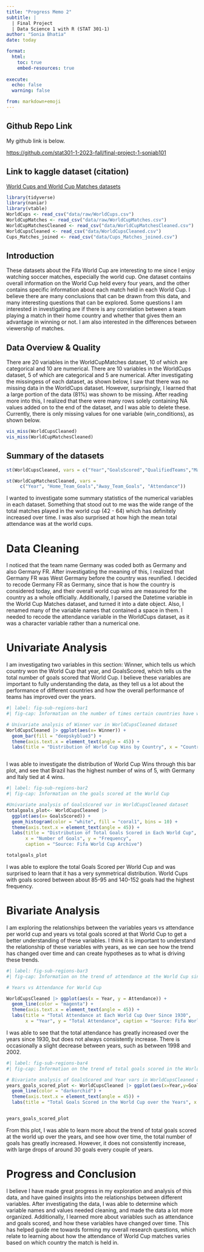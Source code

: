 ```yaml
---
title: "Progress Memo 2"
subtitle: |
  | Final Project 
  | Data Science 1 with R (STAT 301-1)
author: "Sonia Bhatia"
date: today

format:
  html:
    toc: true
    embed-resources: true
    
execute:
  echo: false
  warning: false

from: markdown+emoji 
---
```




::: {.callout-tip icon=false}

## Github Repo Link

My github link is below.

[https://github.com/stat301-1-2023-fall/final-project-1-soniab101](https://github.com/stat301-1-2023-fall/final-project-1-soniab101)

:::

::: {.callout-tip icon=false}

## Link to kaggle dataset (citation)

[World Cups and World Cup Matches datasets](https://www.kaggle.com/datasets/abecklas/fifa-world-cup?select=WorldCups.csv)

:::


```r
library(tidyverse)
library(naniar)
library(vtable)
WorldCups <- read_csv("data/raw/WorldCups.csv")
WorldCupMatches <- read_csv("data/raw/WorldCupMatches.csv")
WorldCupMatchesCleaned <- read_csv("data/WorldCupMatchesCleaned.csv")
WorldCupsCleaned <- read_csv("data/WorldCupsCleaned.csv")
Cups_Matches_joined <- read_csv("data/Cups_Matches_joined.csv")

```

## Introduction
These datasets about the Fifa World Cup are interesting to me since I enjoy watching soccer matches, especially the world cup. One dataset contains overall information on the World Cup held every four years, and the other contains specific information about each match held in each World Cup. I believe there are many conclusions that can be drawn from this data, and many interesting questions that can be explored. Some questions I am interested in investigating are if there is any correlation between a team playing a match in their home country and whether that gives them an advantage in winning or not. I am also interested in the differences between viewership of matches.

## Data Overview & Quality
There are 20 variables in the WorldCupMatches dataset, 10 of which are categorical and 10 are numerical. There are 10 variables in the WorldCups dataset, 5 of which are categorical and 5 are numerical. After investigating the missingess of each dataset, as shown below, I saw that there was no missing data in the WorldCups dataset. However, surprisingly, I learned that a large portion of the data (81%) was shown to be missing. After reading more into this, I realized that there were many rows solely containing NA values added on to the end of the dataset, and I was able to delete these. Currently, there is only missing values for one variable (win_conditions), as shown below.

```r
vis_miss(WorldCupsCleaned)
vis_miss(WorldCupMatchesCleaned)
```


## Summary of the datasets
```r
st(WorldCupsCleaned, vars = c("Year","GoalsScored","QualifiedTeams","MatchesPlayed","Attendance"))

st(WorldCupMatchesCleaned, vars = 
     c("Year", "Home_Team_Goals","Away_Team_Goals", "Attendance"))
```
I wanted to investigate some summary statistics of the numerical variables in each dataset. Something that stood out to me was the wide range of the total matches played in the world cup (42 - 64) which has definitely increased over time. I was also surprised at how high the mean total attendance was at the world cups.

# Data Cleaning
I noticed that the team name Germany was coded both as Germany and also Germany FR. After investigating the meaning of this, I realized that Germany FR was West Germany before the country was reunified. I decided to recode Germany FR as Germany, since that is how the country is considered today, and their overall world cup wins are measured for the country as a whole officially. Additionally, I parsed the Datetime variable in the World Cup Matches dataset, and turned it into a date object. Also, I renamed many of the variable names that contained a space in them. I needed to recode the attendance variable in the WorldCups dataset, as it was a character variable rather than a numerical one. 




# Univariate Analysis
I am investigating two variables in this section: Winner, which tells us which country won the World Cup that year, and GoalsScored, which tells us the total number of goals scored that World Cup. I believe these variables are important to fully understanding the data, as they tell us a lot about the performance of different countries and how the overall performance of teams has improved over the years. 



```r
#| label: fig-sub-regions-bar1
#| fig-cap: Information on the number of times certain countries have won the world cup

# Univariate analysis of Winner var in WorldCupsCleaned dataset
WorldCupsCleaned |> ggplot(aes(x= Winner)) + 
  geom_bar(fill = "deepskyblue3") + 
  theme(axis.text.x = element_text(angle = 45)) +
  labs(title = "Distribution of World Cup Wins by Country", x = "Country", y = "Total Wins",caption = "Source: Fifa World Cup Archive")



```
I was able to investigate the distribution of World Cup Wins through this bar plot, and see that Brazil has the highest number of wins of 5, with Germany and Italy tied at 4 wins. 




```r
#| label: fig-sub-regions-bar2
#| fig-cap: Information on the goals scored at the World Cup

#Univariate analysis of GoalsScored var in WorldCupsCleaned dataset
totalgoals_plot<- WorldCupsCleaned |> 
  ggplot(aes(x= GoalsScored)) + 
  geom_histogram(color = "white", fill = "coral1", bins = 10) + 
  theme(axis.text.x = element_text(angle = 45)) +
  labs(title = "Distribution of Total Goals Scored in Each World Cup", 
       x = "Number of Goals", y = "Frequency",
       caption = "Source: Fifa World Cup Archive")

totalgoals_plot
```
I was able to explore the total Goals Scored per World Cup and was surprised to learn that it has a very symmetrical distribution. World Cups with goals scored between about 85-95 and 140-152 goals had the highest frequency.



# Bivariate Analysis
I am exploring the relationships between the variables years vs attendance per world cup and years vs total goals scored at that World Cup to get a better understanding of these variables. I think it is important to understand the relationship of these variables with years, as we can see how the trend has changed over time and can create hypotheses as to what is driving these trends. 



```r
#| label: fig-sub-regions-bar3
#| fig-cap: Information on the trend of attendance at the World Cup since 1930

# Years vs Attendance for World Cup

WorldCupsCleaned |> ggplot(aes(x = Year, y = Attendance)) + 
  geom_line(color = "magenta") + 
  theme(axis.text.x = element_text(angle = 45)) +
  labs(title = "Total Attendance at Each World Cup Over Since 1930", 
       x = "Year", y = "Total Attendance", caption = "Source: Fifa World Cup Archive")


```
I was able to see that the total attendance has greatly increased over the years since 1930, but does not always consistently increase. There is occasionally a slight decrease between years, such as between 1998 and 2002. 


```r
#| label: fig-sub-regions-bar4
#| fig-cap: Information on the trend of total goals scored in the World Cup since 1930

# Bivariate analysis of GoalsScored and Year vars in WorldCupsCleaned dataset
years_goals_scored_plot <- WorldCupsCleaned |> ggplot(aes(x=Year,y=GoalsScored)) +
  geom_line(color = "darkorchid") +
  theme(axis.text.x = element_text(angle = 45)) +
  labs(title = "Total Goals Scored in the World Cup over the Years", x = "Year", y = "Total Goals", caption = "Source: Fifa World Cup Archive")


years_goals_scored_plot

```
From this plot, I was able to learn more about the trend of total goals scored at the world up over the years, and see how over time, the total number of goals has greatly increased. However, it does not consistently increase, with large drops of around 30 goals every couple of years. 

# Progress and Conclusion
I believe I have made great progress in my exploration and analysis of this data, and have gained insights into the relationships between different variables. After investigating the data, I was able to determine which variable names and values needed cleaning, and made the data a lot more organized. Additionally, I learned more about variables such as attendance and goals scored, and how these variables have changed over time. This has helped guide me towards forming my overall research questions, which relate to learning about how the attendance of World Cup matches varies based on which country the match is held in.



